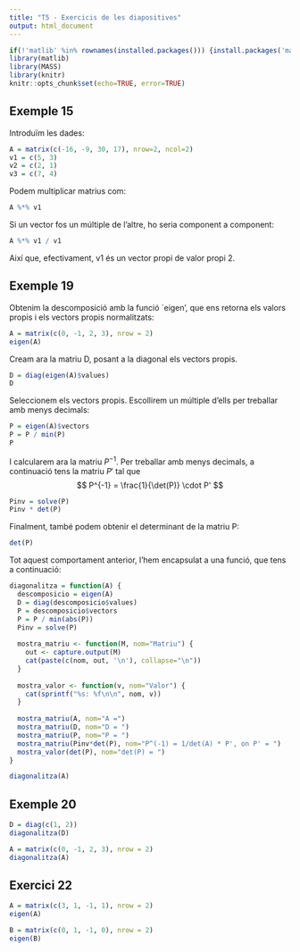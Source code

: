 ```yaml
---
title: "T5 - Exercicis de les diapositives"
output: html_document
---
```


```r
if(!'matlib' %in% rownames(installed.packages())) {install.packages('matlib')}
library(matlib)
library(MASS)
library(knitr)
knitr::opts_chunk$set(echo=TRUE, error=TRUE)
```

## Exemple 15

Introduïm les dades: 

```r
A = matrix(c(-16, -9, 30, 17), nrow=2, ncol=2)
v1 = c(5, 3)
v2 = c(2, 1)
v3 = c(7, 4)
```

Podem multiplicar matrius com:
```r
A %*% v1
```

Si un vector fos un múltiple de l'altre, ho seria component a component:

```r
A %*% v1 / v1
```

Així que, efectivament, v1 és un vector propi de valor propi 2. 



## Exemple 19

Obtenim la descomposició amb la funció `eigen', que ens retorna els valors propis i els vectors propis normalitzats:

```r
A = matrix(c(0, -1, 2, 3), nrow = 2)
eigen(A)
```


Cream ara la matriu D, posant a la diagonal els vectors propis.

```r
D = diag(eigen(A)$values)
D
```


Seleccionem els vectors propis. Escollirem un múltiple d'ells per treballar amb menys decimals:

```r
P = eigen(A)$vectors
P = P / min(P)
P
```


I calcularem ara la matriu $P^{-1}$. Per treballar amb menys decimals, a continuació tens la matriu $P'$ tal que
$$ P^{-1} = \frac{1}{\det(P)} \cdot P' $$
```r
Pinv = solve(P)
Pinv * det(P)
```

Finalment, també podem obtenir el determinant de la matriu P:

```r
det(P)
```


Tot aquest comportament anterior, l'hem encapsulat a una funció, que tens a continuació:

```r
diagonalitza = function(A) {
  descomposicio = eigen(A)
  D = diag(descomposicio$values)
  P = descomposicio$vectors
  P = P / min(abs(P))
  Pinv = solve(P)
  
  mostra_matriu <- function(M, nom="Matriu") {
    out <- capture.output(M)
    cat(paste(c(nom, out, '\n'), collapse="\n"))
  }
  
  mostra_valor <- function(v, nom="Valor") {
    cat(sprintf("%s: %f\n\n", nom, v))
  }
  
  mostra_matriu(A, nom="A =")
  mostra_matriu(D, nom="D = ")
  mostra_matriu(P, nom="P = ")
  mostra_matriu(Pinv*det(P), nom="P^(-1) = 1/det(A) * P', on P' = ")
  mostra_valor(det(P), nom="det(P) = ")
}

diagonalitza(A)
```









## Exemple 20

```r
D = diag(c(1, 2))
diagonalitza(D)
```

```r
A = matrix(c(0, -1, 2, 3), nrow = 2)
diagonalitza(A)
```


## Exercici 22

```r
A = matrix(c(3, 1, -1, 1), nrow = 2)
eigen(A)
```

```r
B = matrix(c(0, 1, -1, 0), nrow = 2)
eigen(B)
```



















